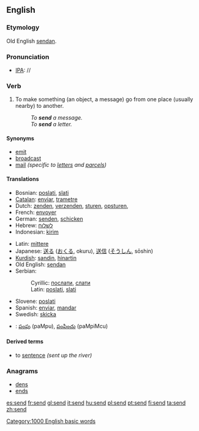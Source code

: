==English==

{{rank|greater|army|horse|567|send|peace|glad|hair}}

===Etymology===
Old English [[sendan]].

=== Pronunciation ===
*[[w:IPA|IPA]]: /{{IPAchar|ˈsend}}/

=== Verb ===
{{irregverb|'''to send'''|'''[[sends]]'''|'''[[sent]]'''|'''[[sent]]'''|'''[[sending]]'''}}
# To make something (an object, a message) go from one place (usually nearby) to another.
#:''To '''send''' a message.''
#:''To '''send''' a letter.''

====Synonyms====
*[[emit]]
*[[broadcast]]
*[[mail]] ''(specific to [[letter]]s and [[parcel]]s)''

====Translations====
{{top}}
*Bosnian: [[poslati]], [[slati]]
*[[Catalan]]: [[enviar]], [[trametre]]
*Dutch: [[zenden]], [[verzenden]], [[sturen]], [[opsturen]], 
*French: [[envoyer]]
*German: [[senden]], [[schicken]]
*Hebrew: [[לשלוח]]
*Indonesian: [[kirim]]
{{mid}}
*Latin: [[mittere]]
*Japanese: [[送る]] ([[おくる]], okuru), [[送信]] ([[そうしん]], sōshin)
*[[Kurdish]]: [[şandin]], [[hinartin]]
*Old English: [[sendan]]
*Serbian:
*:Cyrillic: [[послати]], [[слати]]
*:Latin: [[poslati]], [[slati]]
*Slovene: [[poslati]]
*Spanish: [[enviar]], [[mandar]]
*Swedish: [[skicka]]
*{{te}}: [[పంపు]] (paMpu), [[పంపించు]] (paMpiMcu)
{{bottom}}

====Derived terms====
* to [[sentence]] ''(sent up the river)''

===Anagrams===
*[[dens]]
*[[ends]]

[[Category:1000 English basic words]]

[[es:send]]
[[fr:send]]
[[gl:send]]
[[it:send]]
[[hu:send]]
[[pl:send]]
[[pt:send]]
[[fi:send]]
[[ta:send]]
[[zh:send]]